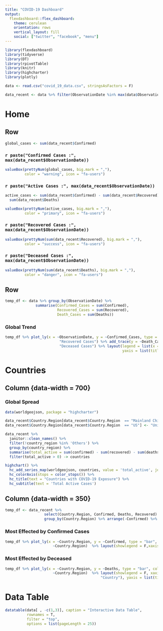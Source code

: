 ---
title: "COVID-19 Dashboard"
output: 
  flexdashboard::flex_dashboard:
    theme: cerulean
    orientation: rows
    vertical_layout: fill
    social: ["twitter", "facebook", "menu"]
---

```{r setup, include=FALSE}
library(flexdashboard)
library(tidyverse)
library(DT)
library(rpivotTable)
library(knitr)
library(highcharter)
library(plotly)
```


```{r include = FALSE}
data <- read.csv("covid_19_data.csv", stringsAsFactors = F)
```


```{r include = FALSE}
data_recent <- data %>% filter(ObservationDate %in% max(data$ObservationDate))
```


Home
=======================================================================

Row
-----------------------------------------------------------------------

```{r}
global_cases <- sum(data_recent$Confirmed)
```

### `r paste("Confirmed Cases :", max(data_recent$ObservationDate))` 

```{r}
valueBox(prettyNum(global_cases, big.mark = ","),
         color = "warning", icon = "fa-users")
```

### `r paste("Active Cases :", max(data_recent$ObservationDate))`

```{r}
active_cases <- sum(data_recent$Confirmed) - sum(data_recent$Recovered) -
  sum(data_recent$Deaths)

valueBox(prettyNum(active_cases, big.mark = ","),
         color = "primary", icon = "fa-users")
```

### `r paste("Recovered Cases :", max(data_recent$ObservationDate))`

```{r}
valueBox(prettyNum(sum(data_recent$Recovered), big.mark = ","),
         color = "success", icon = "fa-users")
```

### `r paste("Deceased Cases :", max(data_recent$ObservationDate))`

```{r}
valueBox(prettyNum(sum(data_recent$Deaths), big.mark = ","),
         color = "danger", icon = "fa-users")
```


Row
-----------------------------------------------------------------------

```{r}
temp_df <- data %>% group_by(ObservationDate) %>%
              summarise(Confirmed_Cases = sum(Confirmed),
                        Recovered_Cases = sum(Recovered),
                        Death_Cases = sum(Deaths))

```

### Global Trend

```{r}
temp_df %>% plot_ly(x = ~ObservationDate, y = ~Confirmed_Cases, type = "scatter", mode = "line", name = "Confirmed Cases")  %>% add_trace(y = ~Recovered_Cases, name =
                         "Recovered Cases") %>% add_trace(y = ~Death_Cases, name =
                         "Deceased Cases") %>% layout(legend = list(x = 0.05, y = 0.9),
                                                      yaxis = list(title = "Number of Cases"))
```

Countries {data-orientation=columns}
=======================================================================

Column {data-width = 700}
-----------------------------------------------------------------------

### Global Spread

```{r}

data(worldgeojson, package = "highcharter")

data_recent$Country.Region[data_recent$Country.Region  == "Mainland China"] <- "China"
data_recent$Country.Region[data_recent$Country.Region  == "US"] <- "United States of America"

data_recent %>% 
  janitor::clean_names() %>% 
  filter(!country_region %in% 'Others') %>% 
  group_by(country_region) %>% 
  summarise(total_active = sum(confirmed) - sum(recovered) - sum(deaths)) %>% 
  filter(total_active > 0) -> countries

highchart() %>%
  hc_add_series_map(worldgeojson, countries, value = 'total_active', joinBy = c('name','country_region'))  %>% 
  hc_colorAxis(stops = color_stops()) %>% 
  hc_title(text = "Countries with COVID-19 Exposure") %>% 
  hc_subtitle(text = 'Total Active Cases') 
```


Column {data-width = 350}
----------------------------------------------------------------------

```{r}
temp_df <- data_recent %>% 
                  select(Country.Region, Confirmed, Deaths, Recovered) %>%
                  group_by(Country.Region) %>% arrange(-Confirmed) %>% head(10)
```


### Most Effected by Confirmed Cases

```{r}
temp_df %>% plot_ly(x = ~Country.Region, y = ~Confirmed, type = "bar", color =
                      ~Country.Region)  %>% layout(showlegend = F,xaxis = list(title = "Country"), yaxis = list(title = "Confirmed Cases"))
```


### Most Effected by Deceased

```{r}
temp_df %>% plot_ly(x = ~Country.Region, y = ~Deaths, type = "bar", color =
                      ~Country.Region)  %>% layout(showlegend = F, xaxis = list(title =
                                            "Country"), yaxis = list(title = "Deceased Cases"))
```


Data Table
======================================================================

```{r}
datatable(data[ , -c(1,3)], caption = "Interactive Data Table",
          rownames = T,
          filter = "top",
          options = list(pageLength = 25))

```
